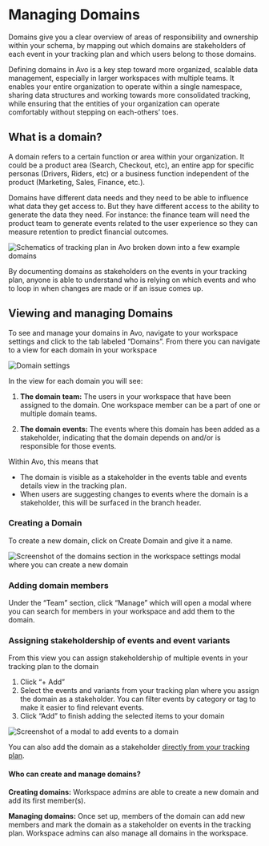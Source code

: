 
# Managing Domains

Domains give you a clear overview of areas of responsibility and ownership within your schema, by mapping out which domains are stakeholders of each event in your tracking plan and which users belong to those domains.

Defining domains in Avo is a key step toward more organized, scalable data management, especially in larger workspaces with multiple teams. It enables your entire organization to operate within a single namespace, sharing data structures and working towards more consolidated tracking, while ensuring that the entities of your organization can operate comfortably without stepping on each-others’ toes.

## What is a domain?

A domain refers to a certain function or area within your organization. It could be a product area (Search, Checkout, etc), an entire app for specific personas (Drivers, Riders, etc) or a business function independent of the product (Marketing, Sales, Finance, etc.). 

Domains have different data needs and they need to be able to influence what data they get access to. But they have different access to the ability to generate the data they need. For instance: the finance team will need the product team to generate events related to the user experience so they can measure retention to predict financial outcomes. 

![Schematics of tracking plan in Avo broken down into a few example domains](/images/domains/domains.png)

By documenting domains as stakeholders on the events in your tracking plan, anyone is able to understand who is relying on which events and who to loop in when changes are made or if an issue comes up.

<PageLink
  image="/docs/images/svg/analyticsmanager.svg"
  title="Stakeholder domains"
  description="Why and how to assign domains as stakeholders on events"
  href="/data-design/avo-tracking-plan/stakeholder-domains"
/>

## Viewing and managing Domains

To see and manage your domains in Avo, navigate to your workspace settings and click to the tab labeled “Domains”. From there you can navigate to a view for each domain in your workspace

![Domain settings](/images/domains/domain-details.png)

In the view for each domain you will see:

1. **The domain team:**
The users in your workspace that have been assigned to the domain. One workspace member can be a part of one or multiple domain teams.

1. **The domain events:**
The events where this domain has been added as a stakeholder, indicating that the domain depends on and/or is responsible for those events.

Within Avo, this means that
- The domain is visible as a stakeholder in the events table and events details view in the tracking plan.
- When users are suggesting changes to events where the domain is a stakeholder, this will be surfaced in the branch header.

<PageLink
  image="/docs/images/svg/analyticsmanager.svg"
  title="Impacted Stakeholders"
  description="Managing changes impacting multiple stakeholders"
  href="/data-design/guides/managing-changes-impacting-multiple-stakeholders"
/>


### Creating a Domain

To create a new domain, click on Create Domain and give it a name.

![Screenshot of the domains section in the workspace settings modal where you can create a new domain](/images/domains/creating-a-domain.png)

### Adding domain members

Under the “Team” section, click “Manage” which will open a modal where you can search for members in your workspace and add them to the domain.

### Assigning stakeholdership of events and event variants

From this view you can assign stakeholdership of multiple events in your tracking plan to the domain

1. Click “+ Add” 
1. Select the events and variants from your tracking plan where you assign the domain as a stakeholder.
        You can filter events by category or tag to make it easier to find relevant events. 
1. Click “Add” to finish adding the selected items to your domain

![Screenshot of a modal to add events to a domain](/images/domains/add-events-to-domain.png)

You can also add the domain as a stakeholder [directly from your tracking plan](/data-design/avo-tracking-plan/stakeholder-domains).

#### Who can create and manage domains?

**Creating domains:** Workspace admins are able to create a new domain and add its first member(s).

**Managing domains:** Once set up, members of the domain can add new members and mark the domain as a stakeholder on events in the tracking plan. Workspace admins can also manage all domains in the workspace.
